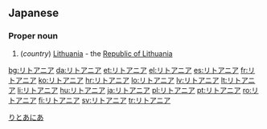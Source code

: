 ==Japanese==
===Proper noun===
{{ja-pos|ka|proper|rom=Ritoania|hidx=りとあにあ}}

# (''country'') [[Lithuania]] - the [[Republic of Lithuania]]

[[Category:ja:Countries|りとあにあ]]

[[bg:リトアニア]]
[[da:リトアニア]]
[[et:リトアニア]]
[[el:リトアニア]]
[[es:リトアニア]]
[[fr:リトアニア]]
[[ko:リトアニア]]
[[hr:リトアニア]]
[[lo:リトアニア]]
[[lv:リトアニア]]
[[lt:リトアニア]]
[[li:リトアニア]]
[[hu:リトアニア]]
[[ja:リトアニア]]
[[pl:リトアニア]]
[[pt:リトアニア]]
[[ro:リトアニア]]
[[fi:リトアニア]]
[[sv:リトアニア]]
[[tr:リトアニア]]
